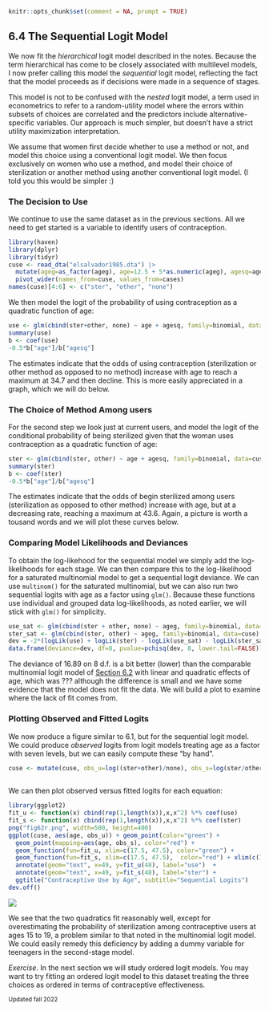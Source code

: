
```r
knitr::opts_chunk$set(comment = NA, prompt = TRUE)
```
## 6.4 The Sequential Logit Model {#c6s4 .first}

We now fit the *hierarchical* logit model described in the notes.
Because the term hierarchical has come to be closely associated with
multilevel models, I now prefer calling this model the *sequential*
logit model, reflecting the fact that the model proceeds as if decisions
were made in a sequence of stages.

This model is not to be confused with the *nested* logit model, a term
used in econometrics to refer to a random-utility model where the errors
within subsets of choices are correlated and the predictors include
alternative-specific variables.  Our approach is much simpler, but doesn't
have a strict utility maximization interpretation.

We assume that women first decide whether to use a method or not, and
model this choice using a conventional logit model. We then focus
exclusively on women who use a method, and model their choice of
sterilization or another method using another conventional logit model.
(I told you this would be simpler :)

### The Decision to Use

We continue to use the same dataset as in the previous sections.
[All we need to get started is a variable to identify users of contraception.]{ .stata} 

```r
library(haven)
library(dplyr)
library(tidyr)
cuse <- read_dta("elsalvador1985.dta") |> 
  mutate(ageg=as_factor(ageg), age=12.5 + 5*as.numeric(ageg), agesq=age^2) |>
  pivot_wider(names_from=cuse, values_from=cases) 
names(cuse)[4:6] <- c("ster", "other", "none")
```

We then model the logit of the probability of using contraception as a
quadratic function of age:

```r
use <- glm(cbind(ster+other, none) ~ age + agesq, family=binomial, data=cuse)
summary(use)
b <- coef(use)
-0.5*b["age"]/b["agesq"]
```

The estimates indicate that the odds of using contraception
(sterilization or other method as opposed to no method) increase with
age to reach a maximum at 34.7 and then decline. This is more easily
appreciated in a graph, which we will do below.

### The Choice of Method Among users

For the second step we look just at current users, and model the logit
of the conditional probability of being sterilized given that the woman
uses contraception as a quadratic function of age:

```r
ster <- glm(cbind(ster, other) ~ age + agesq, family=binomial, data=cuse)
summary(ster)
b <- coef(ster)
-0.5*b["age"]/b["agesq"]
```

The estimates indicate that the odds of begin sterilized among users
(sterilization as opposed to other method) increase with age, but at a
decreasing rate, reaching a maximum at 43.6. Again, a picture is worth a
tousand words and we will plot these curves below.

### Comparing Model Likelihoods and Deviances

To obtain the log-likehood for the sequential model we simply add the
log-likelihoods for each stage. We can then compare this to the log-likelihood
for a saturated multinomial model to get a sequential logit deviance.
We can use `multinom()` for the saturated multinomial, but we can also run
two sequential logits with age as a factor using `glm()`. Because these
functions use individual and grouped data log-likelihoods, as noted earlier,
we will stick with `glm()` for simplicity.

```r
use_sat <- glm(cbind(ster + other, none) ~ ageg, family=binomial, data=cuse)
ster_sat <- glm(cbind(ster, other) ~ ageg, family=binomial, data=cuse)
dev = -2*(logLik(use) + logLik(ster) - logLik(use_sat) - logLik(ster_sat))
data.frame(deviance=dev, df=8, pvalue=pchisq(dev, 8, lower.tail=FALSE))
```

The deviance of 16.89 on 8 d.f. is a bit better (lower) than the comparable
multinomial logit model of [Section 6.2](c2s6) with linear and quadratic
effects of age, which was ??? although the difference is small and we have some
evidence that the model does not fit the data.  We will build a plot to
examine where the lack of fit comes from.

### Plotting Observed and Fitted Logits

We now produce a figure similar to 6.1, but for the sequential logit model.
We could produce *observed* logits from logit models treating age as a factor
with seven levels, but we can easily compute these "by hand".

```r
cuse <- mutate(cuse, obs_u=log((ster+other)/none), obs_s=log(ster/other))
  
```

We can then plot observed versus fitted logits for each equation:

```r
library(ggplot2)
fit_u <- function(x) cbind(rep(1,length(x)),x,x^2) %*% coef(use)
fit_s <- function(x) cbind(rep(1,length(x)),x,x^2) %*% coef(ster)
png("fig62r.png", width=500, height=400)
ggplot(cuse, aes(age, obs_u)) + geom_point(color="green") + 
  geom_point(mapping=aes(age, obs_s), color="red") +
  geom_function(fun=fit_u, xlim=c(17.5, 47.5), color="green") + 
  geom_function(fun=fit_s, xlim=c(17.5, 47.5),  color="red") + xlim(c(15,50)) +
  annotate(geom="text", x=49, y=fit_u(48), label="use")  +
  annotate(geom="text", x=49, y=fit_s(48), label="ster") +
  ggtitle("Contraceptive Use by Age", subtitle="Sequential Logits")
dev.off()
```

![](fig62r.png){.img-responsive .center-block .r}

We see that the two quadratics fit reasonably well, except for
overestimating the probability of sterilization among contraceptive
users at ages 15 to 19, a problem similar to that noted in the
multinomial logit model. We could easily remedy this deficiency by
adding a dummy variable for teenagers in the second-stage model.

*Exercise*. In the next section we will study ordered logit models. You
may want to try fitting an ordered logit model to this dataset treating
the three choices as ordered in terms of contraceptive effectiveness.

<small>Updated fall 2022</small>

